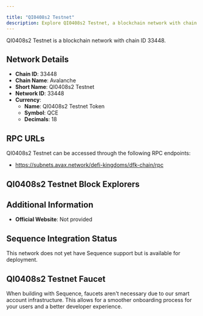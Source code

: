 ```yaml
---

title: "QI0408s2 Testnet"
description: Explore QI0408s2 Testnet, a blockchain network with chain ID 33448. Learn about its native currency, QI0408s2 Testnet Token, and how to interact with the network.
---
```




QI0408s2 Testnet is a blockchain network with chain ID 33448.

## Network Details

- **Chain ID**: 33448
- **Chain Name**: Avalanche
- **Short Name**: QI0408s2 Testnet
- **Network ID**: 33448
- **Currency**: 
  - **Name**: QI0408s2 Testnet Token
  - **Symbol**: QCE
  - **Decimals**: 18

## RPC URLs

QI0408s2 Testnet can be accessed through the following RPC endpoints:

- https://subnets.avax.network/defi-kingdoms/dfk-chain/rpc

## QI0408s2 Testnet Block Explorers



## Additional Information

- **Official Website**: Not provided

## Sequence Integration Status

This network does not yet have Sequence support but is available for deployment.

## QI0408s2 Testnet Faucet

When building with Sequence, faucets aren't necessary due to our smart account infrastructure. This allows for a smoother onboarding process for your users and a better developer experience.
